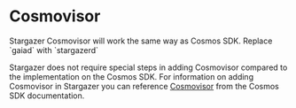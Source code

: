 
# Cosmovisor
 
<Callout type="info" emoji="ℹ️">
  Stargazer Cosmovisor will work the same way as Cosmos SDK. Replace `gaiad` with `stargazerd`
</Callout>

Stargazer does not require special steps in adding Cosmovisor compared to the implementation on the Cosmos SDK.
For information on adding Cosmovisor in Stargazer you can reference [Cosmovisor](https://docs.cosmos.network/main/tooling/cosmovisor) 
from the Cosmos SDK documentation.